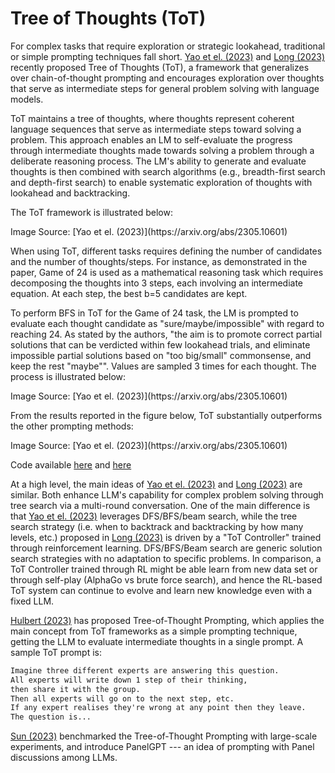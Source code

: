 # Tree of Thoughts (ToT)


For complex tasks that require exploration or strategic lookahead, traditional or simple prompting techniques fall short. [Yao et el. (2023)](https://arxiv.org/abs/2305.10601) and [Long (2023)](https://arxiv.org/abs/2305.08291) recently proposed Tree of Thoughts (ToT), a framework that generalizes over chain-of-thought prompting and encourages exploration over thoughts that serve as intermediate steps for general problem solving with language models.

ToT maintains a tree of thoughts, where thoughts represent coherent language sequences that serve as intermediate steps toward solving a problem. This approach enables an LM to self-evaluate the progress through intermediate thoughts made towards solving a problem through a deliberate reasoning process. The LM's ability to generate and evaluate thoughts is then combined with search algorithms (e.g., breadth-first search and depth-first search) to enable systematic exploration of thoughts with lookahead and backtracking.

The ToT framework is illustrated below:

<Screenshot src={TOT} alt="TOT" />
Image Source: [Yao et el. (2023)](https://arxiv.org/abs/2305.10601)

When using ToT, different tasks requires defining the number of candidates and the number of thoughts/steps. For instance, as demonstrated in the paper, Game of 24 is used as a mathematical reasoning task which requires decomposing the thoughts into 3 steps, each involving an intermediate equation. At each step, the best b=5 candidates are kept.

To perform BFS in ToT for the Game of 24 task, the LM is prompted to evaluate each thought candidate as "sure/maybe/impossible" with regard to reaching 24. As stated by the authors, "the aim is to promote correct partial solutions that can be verdicted within few lookahead trials, and eliminate impossible partial solutions based on "too big/small" commonsense, and keep the rest "maybe"". Values are sampled 3 times for each thought. The process is illustrated below:

<Screenshot src={TOT2} alt="TOT2" />
Image Source: [Yao et el. (2023)](https://arxiv.org/abs/2305.10601)

From the results reported in the figure below, ToT substantially outperforms the other prompting methods:

<Screenshot src={TOT3} alt="TOT3" />
Image Source: [Yao et el. (2023)](https://arxiv.org/abs/2305.10601)

Code available [here](https://github.com/princeton-nlp/tree-of-thought-llm) and [here](https://github.com/jieyilong/tree-of-thought-puzzle-solver)

At a high level, the main ideas of [Yao et el. (2023)](https://arxiv.org/abs/2305.10601) and [Long (2023)](https://arxiv.org/abs/2305.08291) are similar. Both enhance LLM's capability for complex problem solving through tree search via a multi-round conversation. One of the main difference is that [Yao et el. (2023)](https://arxiv.org/abs/2305.10601) leverages DFS/BFS/beam search, while the tree search strategy (i.e. when to backtrack and backtracking by how many levels, etc.) proposed in [Long (2023)](https://arxiv.org/abs/2305.08291) is driven by a "ToT Controller" trained through reinforcement learning. DFS/BFS/Beam search are generic solution search strategies with no adaptation to specific problems. In comparison, a ToT Controller trained through RL might be able learn from new data set or through self-play (AlphaGo vs brute force search), and hence the RL-based ToT system can continue to evolve and learn new knowledge even with a fixed LLM.

[Hulbert (2023)](https://github.com/dave1010/tree-of-thought-prompting) has proposed Tree-of-Thought Prompting, which applies the main concept from ToT frameworks as a simple prompting technique, getting the LLM to evaluate intermediate thoughts in a single prompt. A sample ToT prompt is:

```txt filename="prompt.txt" copy
Imagine three different experts are answering this question.
All experts will write down 1 step of their thinking,
then share it with the group.
Then all experts will go on to the next step, etc.
If any expert realises they're wrong at any point then they leave.
The question is...
```

[Sun (2023)](https://github.com/holarissun/PanelGPT) benchmarked the Tree-of-Thought Prompting with large-scale experiments, and introduce PanelGPT --- an idea of prompting with Panel discussions among LLMs.